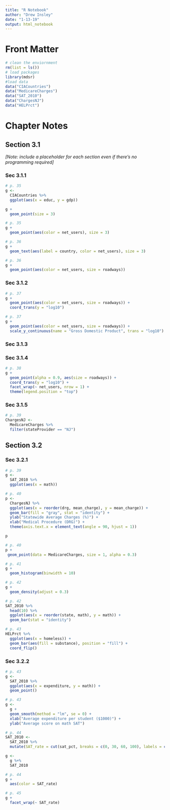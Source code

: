 ```yaml
---
title: "R Notebook"
author: "Drew Insley"
date: "1-13-19"
output: html_notebook
---
```


# Front Matter

```r
# clean the enviornment
rm(list = ls())
# load packages
library(mdsr)
#load data
data("CIACountries")
data("MedicareCharges")
data("SAT_2010")
data("ChargesNJ")
data("HELPrct")
```

# Chapter Notes

## Section 3.1

*[Note: include a placeholder for each section even if there's no programming required]*


### Sec 3.1.1

```r
# p. 35
g <-
  CIACountries %>%
  ggplot(aes(x = educ, y = gdp))

g +
  geom_point(size = 3)
```

```r
# p. 35
g +
  geom_point(aes(color = net_users), size = 3)
```

```r
# p. 36
g +
  geom_text(aes(label = country, color = net_users), size = 3)
```


```r
# p. 36
g +
  geom_point(aes(color = net_users, size = roadways))
```

### Sec 3.1.2

```r
# p. 37
g +
  geom_point(aes(color = net_users, size = roadways)) +
  coord_trans(y = "log10")
```

```r
# p. 37
g +
  geom_point(aes(color = net_users, size = roadways)) +
  scale_y_continuous(name = "Gross Domestic Product", trans = "log10")
```

### Sec 3.1.3

### Sec 3.1.4

```r
# p. 38
g +
  geom_point(alpha = 0.9, aes(size = roadways)) +
  coord_trans(y = "log10") +
  facet_wrap(~ net_users, nrow = 1) +
  theme(legend.position = "top")
```

### Sec 3.1.5

```r
# p. 39
ChargesNJ <-
  MedicareCharges %>%
  filter(stateProvider == "NJ")
```

## Section 3.2

### Sec 3.2.1

```r
# p. 39
g <-
  SAT_2010 %>%
  ggplot(aes(x = math))
```

```r
# p. 40
p <-
  ChargesNJ %>%
  ggplot(aes(x = reorder(drg, mean_charge), y = mean_charge)) +
  geom_bar(fill = "gray", stat = "identity") +
  ylab("Statewide Average Charges (%)") +
  xlab("Medical Procedure (DRG)") +
  theme(axis.text.x = element_text(angle = 90, hjust = 1))

p
```

```r
# p. 40
p +
 geom_point(data = MedicareCharges, size = 1, alpha = 0.3)
```

```r
# p. 41
g +
  geom_histogram(binwidth = 10)
```

```r
# p. 42
g +
  geom_density(adjust = 0.3)
```

```r
# p. 42
SAT_2010 %>%
  head(10) %>%
  ggplot(aes(x = reorder(state, math), y = math)) +
  geom_bar(stat = "identity")
```

```r
# p. 43
HELPrct %>%
  ggplot(aes(x = homeless)) +
  geom_bar(aes(fill = substance), position = "fill") +
  coord_flip()
```

### Sec 3.2.2

```r
# p. 43
g <-
  SAT_2010 %>%
  ggplot(aes(x = expenditure, y = math)) +
  geom_point()
```

```r
# p. 43
g <-
  g +
  geom_smooth(method = "lm", se = 0) +
  xlab("Average expenditure per student ($1000)") +
  ylab("Average score on math SAT")
```

```r
# p. 44
SAT_2010 <-
  SAT_2010 %>%
  mutate(SAT_rate = cut(sat_pct, breaks = c(0, 30, 60, 100), labels = c("low", "medium", "high")))

g <-
  g %+%
  SAT_2010
```

```r
# p. 44
g +
  aes(color = SAT_rate)
```

```r
# p. 45
g +
  facet_wrap(~ SAT_rate)
```

